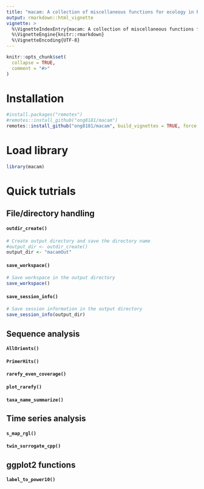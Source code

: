 ```yaml
---
title: "macam: A collection of miscellaneous functions for ecology in R"
output: rmarkdown::html_vignette
vignette: >
  %\VignetteIndexEntry{macam: A collection of miscellaneous functions for ecology in R}
  %\VignetteEngine{knitr::rmarkdown}
  %\VignetteEncoding{UTF-8}
---
```


```r
knitr::opts_chunk$set(
  collapse = TRUE,
  comment = "#>"
)
```

# Installation
```r
#install.packages("remotes")
#remotes::install_github("ong8181/macam")
remotes::install_github("ong8181/macam", build_vignettes = TRUE, force = TRUE)
```

# Load library
```r
library(macam)
```

# Quick tutrials
## File/directory handling
#### `outdir_create()`
```r
# Create output directory and save the directory name
#output_dir <- outdir_create()
output_dir <- "macamOut"
```

#### `save_workspace()`
```r
# Save workspace in the output directory
save_workspace()
```

#### `save_session_info()`
```r
# Save session information in the output directory
save_session_info(output_dir)
```

## Sequence analysis
#### `AllOrients()`
#### `PrimerHits()`
#### `rarefy_even_coverage()`
#### `plot_rarefy()`
#### `taxa_name_summarize()`

## Time series analysis
#### `s_map_rgl()`
#### `twin_surrogate_cpp()`

## ggplot2 functions
#### `label_to_power10()`
